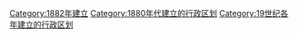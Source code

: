 {{Cat topic in year| topic=建立的行政区划|year=1882}}
[[Category:1882年建立|Category:1882年建立]]
[[Category:1880年代建立的行政区划|Category:1880年代建立的行政区划]]
[[Category:19世纪各年建立的行政区划|Category:19世纪各年建立的行政区划]]